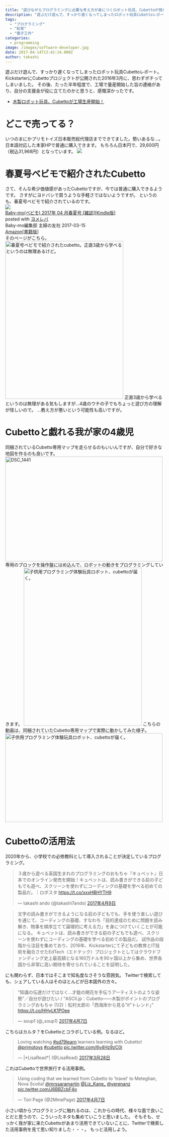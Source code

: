 ```yaml
---
title: "遊びながらプログラミングに必要な考え方が身につくロボット玩具、Cubettoが我が家に来ました。"
description: "遊ぶだけ遊んで、すっかり遅くなってしまったロボット玩具Cubettoレポート。KickstarterにCubettoプロジェクトが公開された2016年3月に、思..."
tags:
  - "プログラミング"
  - "知育"
  - "電子工作"
categories:
  - programming
image: /images/software-developer.jpg
date: 2017-04-14T13:42:24.000Z
author: takashi
---
```



遊ぶだけ遊んで、すっかり遅くなってしまったロボット玩具Cubettoレポート。
KickstarterにCubettoプロジェクトが公開された2016年3月に、思わずポチってしまいました。
その後、たった半年程度で、工場で量産開始した旨の連絡があり、自分の支援金が役に立てたのかと思うと、感慨深かったです。
<ul>
<li><a href="http://blog.rinka-blossom.com/cubetto-production-line-is-officially-rolling/">木製ロボット玩具、Cubettoが工場生産開始！</a></li>
</ul>
<h1>どこで売ってる？</h1>
いつのまにかプリモトイズ日本販売総代理店までできてました。勢いあるな…。
日本語対応した本家HPで普通に購入できます。
もちろん日本円で、29,600円（税込31,968円）となっています。
<a href="https://www.primotoys.jp/shop/" target="_blank" rel="noopener"><img src="https://www.primotoys.jp/wp-content/uploads/2016/03/cubetto.jpg"></a>
<h1>春夏号ベビモで紹介されたCubetto</h1>
さて、そんな希少価値感があったCubettoですが、今では普通に購入できるようです。
さすがにヨドバシで買うような手軽さではないようですが。
というのも、春夏号ベビモで紹介されているのです。
<div class="cstmreba"><div class="booklink-box"><div class="booklink-image"><a href="//af.moshimo.com/af/c/click?a_id=602830&amp;p_id=170&amp;pc_id=185&amp;pl_id=4062&amp;s_v=b5Rz2P0601xu&amp;url=http%3A%2F%2Fwww.amazon.co.jp%2Fexec%2Fobidos%2FASIN%2FB06XHSDLTH%2Fref%3Dnosim" target="_blank" rel="noopener"><img src="https://images-fe.ssl-images-amazon.com/images/I/61wJF-t1CjL._SL160_.jpg" style="border: none" /></a><img src="//i.moshimo.com/af/i/impression?a_id=602830&amp;p_id=170&amp;pc_id=185&amp;pl_id=4062" width="1" height="1" style="border:none"></div><div class="booklink-info"><div class="booklink-name"><a href="//af.moshimo.com/af/c/click?a_id=602830&amp;p_id=170&amp;pc_id=185&amp;pl_id=4062&amp;s_v=b5Rz2P0601xu&amp;url=http%3A%2F%2Fwww.amazon.co.jp%2Fexec%2Fobidos%2FASIN%2FB06XHSDLTH%2Fref%3Dnosim" target="_blank" rel="noopener">Baby-mo(ベビモ) 2017年 04 月春夏号 [雑誌][Kindle版]</a><img src="//i.moshimo.com/af/i/impression?a_id=602830&amp;p_id=170&amp;pc_id=185&amp;pl_id=4062" width="1" height="1" style="border:none"><div class="booklink-powered-date">posted with <a href="http://yomereba.com" rel="nofollow noopener" target="_blank">ヨメレバ</a></div></div><div class="booklink-detail">Baby-mo編集部 主婦の友社 2017-03-15    </div><div class="booklink-link2"><div class="shoplinkamazon"><a href="//moshimo.com/af/c/click?a_id=602830&amp;p_id=170&amp;pc_id=185&amp;pl_id=4062&amp;s_v=b5Rz2P0601xu&amp;url=http%3A%2F%2Fwww.amazon.co.jp%2Fgp%2Fsearch%3Fkeywords%3DBaby-mo%2528%2583x%2583r%2583%2582%2529%25202017%2594N%252004%2520%258C%258E%258Ft%2589%25C4%258D%2586%2520%255B%258EG%258E%258F%255D%26__mk_ja_JP%3D%2583J%2583%255E%2583J%2583i%26url%3Dsearch-alias%253Dstripbooks" target="_blank" rel="noopener">Amazon[書籍版]</a><img src="//i.moshimo.com/af/i/impression?a_id=602830&amp;p_id=170&amp;pc_id=185&amp;pl_id=4062" width="1" height="1" style="border:none"></div>                                                  </div></div><div class="booklink-footer"></div></div></div>
そのページがこちら。
<a data-flickr-embed="true" href="https://www.flickr.com/photos/29110932@N07/33884323166/in/photolist-TCf1Lo-RzA9Fy-RC7SyD-RzA9ns-RC7SpF-RzzZXG-SELAnc-SCifmY-Q7Wdd4-NTnCLn-NTntBF-NTns2r-Py3tFj-PTYdqE-Q7VRB4-PWF4or-PWF32i-Q7VGsH-NTneap-PTY9WW-NTnbyH-NQzmhL-PWETRR-Py3g95-Py3e2j-NQz5Bh-PTY3LQ-Py3bNm-Py3auE-PTXYMN-NQz9YJ-NTmVyc-PWEGqp" title="春夏号ベビモで紹介されたcubetto。正直3歳から学べるというのは無理あるけど。"><img src="https://c1.staticflickr.com/3/2862/33884323166_8942a985c2.jpg" width="375" height="500" alt="春夏号ベビモで紹介されたcubetto。正直3歳から学べるというのは無理あるけど。"></a>
正直3歳から学べるというのは無理がある気もしますが…4歳のウチの子でもちょっと遊び方の理解が怪しいので。
…教え方が悪いという可能性も高いですが。
<h1>Cubettoと戯れる我が家の4歳児</h1>
同梱されているCubetto専用マップを走らせるのもいいんですが、自分で好きな地図を作るのも良いです。
<a data-flickr-embed="true" href="https://www.flickr.com/photos/29110932@N07/32570216253/in/photolist-TCf1Lo-RzA9Fy-RC7SyD-RzA9ns-RC7SpF-RzzZXG-SELAnc-SCifmY-Q7Wdd4-NTnCLn-NTntBF-NTns2r-Py3tFj-PTYdqE-Q7VRB4-PWF4or-PWF32i-Q7VGsH-NTneap-PTY9WW-NTnbyH-NQzmhL-PWETRR-Py3g95-Py3e2j-NQz5Bh-PTY3LQ-Py3bNm-Py3auE-PTXYMN-NQz9YJ-NTmVyc-PWEGqp" title="DSC_1441"><img src="https://c1.staticflickr.com/4/3670/32570216253_b4ac1f79d9.jpg" width="500" height="332" alt="DSC_1441"></a>
専用のブロックを操作盤にはめ込んで、ロボットの動きをプログラミングしていきます。
<a data-flickr-embed="true" href="https://www.flickr.com/photos/29110932@N07/30773737523/in/photolist-TCf1Lo-RzA9Fy-RC7SyD-RzA9ns-RC7SpF-RzzZXG-SELAnc-SCifmY-Q7Wdd4-NTnCLn-NTntBF-NTns2r-Py3tFj-PTYdqE-Q7VRB4-PWF4or-PWF32i-Q7VGsH-NTneap-PTY9WW-NTnbyH-NQzmhL-PWETRR-Py3g95-Py3e2j-NQz5Bh-PTY3LQ-Py3bNm-Py3auE-PTXYMN-NQz9YJ-NTmVyc-PWEGqp" title="子供用プログラミング体験玩具ロボット、cubettoが届く。"><img src="https://c1.staticflickr.com/1/238/30773737523_a6099656aa.jpg" width="375" height="500" alt="子供用プログラミング体験玩具ロボット、cubettoが届く。"></a>
こちらの動画は、同梱されていたCubetto専用マップで実際に動かしてみた様子。
<a data-flickr-embed="true" href="https://www.flickr.com/photos/29110932@N07/31583600955/in/photolist-TCf1Lo-RzA9Fy-RC7SyD-RzA9ns-RC7SpF-RzzZXG-SELAnc-SCifmY-Q7Wdd4-NTnCLn-NTntBF-NTns2r-Py3tFj-PTYdqE-Q7VRB4-PWF4or-PWF32i-Q7VGsH-NTneap-PTY9WW-NTnbyH-NQzmhL-PWETRR-Py3g95-Py3e2j-NQz5Bh-PTY3LQ-Py3bNm-Py3auE-PTXYMN-NQz9YJ-NTmVyc-PWEGqp" title="子供用プログラミング体験玩具ロボット、cubettoが届く。"><img src="https://c1.staticflickr.com/1/264/31583600955_5a0055c5d7.jpg" width="500" height="281" alt="子供用プログラミング体験玩具ロボット、cubettoが届く。"></a>
<h1>Cubettoの活用法</h1>
2020年から、小学校での必修教科として導入されることが決定しているプログラミング。
<blockquote class="twitter-tweet" data-lang="ja"><p lang="ja" dir="ltr">３歳から遊べる英国生まれのプログラミングのおもちゃ『キュベット』日本でのオンライン発売を開始！キュベットは、読み書きができる前の子どもでも遊べ、スクリーンを使わずにコーディングの基礎を学べる初めての製品だ。｜ロボスタ <a href="https://t.co/xxxHBHYTH9">https://t.co/xxxHBHYTH9</a></p>&mdash; takashi ando (@takashi7ando) <a href="https://twitter.com/takashi7ando/status/851104038783299588">2017年4月9日</a></blockquote>

<blockquote>
  文字の読み書きができるようになる前の子どもでも、手を使う楽しい遊びを通じて、コーディングの基礎、すなわち「目的達成のために問題を読み解き、物事を順序立てて論理的に考える力」を身につけていくことが可能になる。
  キュベットは、読み書きができる前の子どもでも遊べ、スクリーンを使わずにコーディングの基礎を学べる初めての製品だ。
  試作品の段階から注目を集めており、2016年、Kickstarterにて子どもの教育とIT技術を融合させたEdTech（エドテック）プロジェクトとしてはクラウドファンディング史上最高額となる160万ドルを90ヶ国以上から集め、世界各国から非常に高い期待を寄せられていることを証明した。
</blockquote>
にも関わらず、日本ではそこまで知名度なさそうな雰囲気。
Twitterで検索しても、シェアしている人はそのほとんどが日本国外の方々。
<blockquote class="twitter-tweet" data-lang="ja"><p lang="ja" dir="ltr">&quot;知識の伝達だけではなく…才能の開花を手伝うアーティストのような姿勢&quot;／自分が遊びたい / “ASCII.jp：Cubetto――木製がポイントのプログラミングおもちゃ (1/2)｜松村太郎の「西海岸から見る&quot;it&quot;トレンド」” <a href="https://t.co/HHyLK1POee">https://t.co/HHyLK1POee</a></p>&mdash; soup1 (@_soup1) <a href="https://twitter.com/_soup1/status/850240666802180096">2017年4月7日</a></blockquote>

こちらはカルタ？をCubettoとコラボしている例。なるほど。
<blockquote class="twitter-tweet" data-lang="ja"><p lang="en" dir="ltr">Loving watching <a href="https://twitter.com/hashtag/sd79learn?src=hash">#sd79learn</a> learners learning with Cubetto! <a href="https://twitter.com/primotoys">@primotoys</a> <a href="https://twitter.com/hashtag/cubetto?src=hash">#cubetto</a> <a href="https://t.co/6y4Hz9zC0i">pic.twitter.com/6y4Hz9zC0i</a></p>&mdash; |*LisaRead*| (@LisaRead) <a href="https://twitter.com/LisaRead/status/846776108741607424">2017年3月28日</a></blockquote>

これはCubettoで世界旅行する活用事例。
<blockquote class="twitter-tweet" data-lang="ja"><p lang="en" dir="ltr">Using coding that we learned from Cubetto to &#039;travel&#039; to Meteghan, Nova Scotia! <a href="https://twitter.com/mrssaramartin">@mrssaramartin</a> <a href="https://twitter.com/Liz_Kane_">@Liz_Kane_</a> <a href="https://twitter.com/verenanz">@verenanz</a> <a href="https://t.co/J6BBZcbF4o">pic.twitter.com/J6BBZcbF4o</a></p>&mdash; Tori Page (@2MmePage) <a href="https://twitter.com/2MmePage/status/850213576727908352">2017年4月7日</a></blockquote>

小さい頃からプログラミングに触れるのは、これからの時代、様々な面で良いことだと思うので、こういったネタも集めていこうと思いました。
そもそも、せっかく我が家に来たCubettoがあまり活用できていないことに、Twitterで検索した活用事例を見て思い知りました・・・。
もっと活用しよう。